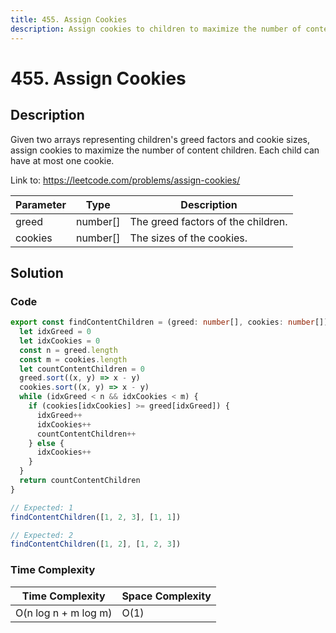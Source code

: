 ```yaml
---
title: 455. Assign Cookies
description: Assign cookies to children to maximize the number of content children.
---
```


# 455. Assign Cookies

## Description

Given two arrays representing children's greed factors and cookie sizes, assign cookies to maximize the number of content children. Each child can have at most one cookie.

Link to: https://leetcode.com/problems/assign-cookies/

| Parameter | Type     | Description                        |
| --------- | -------- | ---------------------------------- |
| greed     | number[] | The greed factors of the children. |
| cookies   | number[] | The sizes of the cookies.          |

## Solution

### Code

```ts title="455. Assign Cookies"
export const findContentChildren = (greed: number[], cookies: number[]): number => {
  let idxGreed = 0
  let idxCookies = 0
  const n = greed.length
  const m = cookies.length
  let countContentChildren = 0
  greed.sort((x, y) => x - y)
  cookies.sort((x, y) => x - y)
  while (idxGreed < n && idxCookies < m) {
    if (cookies[idxCookies] >= greed[idxGreed]) {
      idxGreed++
      idxCookies++
      countContentChildren++
    } else {
      idxCookies++
    }
  }
  return countContentChildren
}
```

```ts
// Expected: 1
findContentChildren([1, 2, 3], [1, 1])

// Expected: 2
findContentChildren([1, 2], [1, 2, 3])
```

### Time Complexity

| Time Complexity      | Space Complexity |
| -------------------- | ---------------- |
| O(n log n + m log m) | O(1)             |
